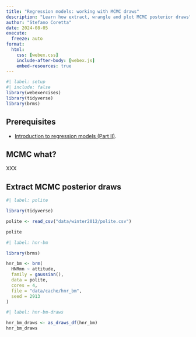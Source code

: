 ```yaml
---
title: "Regression models: working with MCMC draws"
description: "Learn how extract, wrangle and plot MCMC posterior draws"
author: "Stefano Coretta"
date: 2024-08-05
execute: 
  freeze: auto
format: 
  html:
    css: [webex.css]
    include-after-body: [webex.js]
    embed-resources: true 
---
```


```r
#| label: setup
#| include: false
library(webexercises)
library(tidyverse)
library(brms)
```


::: callout-warning
## Prerequisites

- [Introduction to regression models (Part II)](intro-regression-categorical.qmd).
:::

## MCMC what?

XXX

## Extract MCMC posterior draws

```r
#| label: polite

library(tidyverse)

polite <- read_csv("data/winter2012/polite.csv")

polite
```


```r
#| label: hnr-bm

library(brms)

hnr_bm <- brm(
  HNRmn ~ attitude,
  family = gaussian(),
  data = polite,
  cores = 4,
  file = "data/cache/hnr_bm",
  seed = 2913
)
```

```r
#| label: hnr-bm-draws

hnr_bm_draws <- as_draws_df(hnr_bm)
hnr_bm_draws
```

